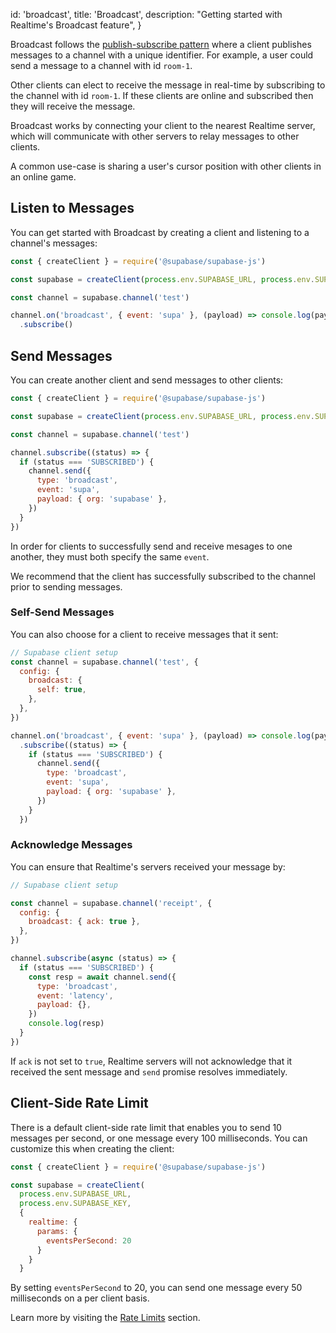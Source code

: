
  id: 'broadcast',
  title: 'Broadcast',
  description: "Getting started with Realtime's Broadcast feature",
}

Broadcast follows the [publish-subscribe pattern](https://en.wikipedia.org/wiki/Publish%E2%80%93subscribe_pattern) where a client publishes messages to a channel with a unique identifier. For example, a user could send a message to a channel with id `room-1`.

Other clients can elect to receive the message in real-time by subscribing to the channel with id `room-1`. If these clients are online and subscribed then they will receive the message.

Broadcast works by connecting your client to the nearest Realtime server, which will communicate with other servers to relay messages to other clients.

A common use-case is sharing a user's cursor position with other clients in an online game.

## Listen to Messages

You can get started with Broadcast by creating a client and listening to a channel's messages:

```js
const { createClient } = require('@supabase/supabase-js')

const supabase = createClient(process.env.SUPABASE_URL, process.env.SUPABASE_KEY)

const channel = supabase.channel('test')

channel.on('broadcast', { event: 'supa' }, (payload) => console.log(payload))
  .subscribe()
```

## Send Messages

You can create another client and send messages to other clients:

```js
const { createClient } = require('@supabase/supabase-js')

const supabase = createClient(process.env.SUPABASE_URL, process.env.SUPABASE_KEY)

const channel = supabase.channel('test')

channel.subscribe((status) => {
  if (status === 'SUBSCRIBED') {
    channel.send({
      type: 'broadcast',
      event: 'supa',
      payload: { org: 'supabase' },
    })
  }
})
```

In order for clients to successfully send and receive mesages to one another, they must both specify the same `event`.

We recommend that the client has successfully subscribed to the channel prior to sending messages.

### Self-Send Messages

You can also choose for a client to receive messages that it sent:

```js
// Supabase client setup
const channel = supabase.channel('test', {
  config: {
    broadcast: {
      self: true,
    },
  },
})

channel.on('broadcast', { event: 'supa' }, (payload) => console.log(payload))
  .subscribe((status) => {
    if (status === 'SUBSCRIBED') {
      channel.send({
        type: 'broadcast',
        event: 'supa',
        payload: { org: 'supabase' },
      })
    }
  })
```

### Acknowledge Messages

You can ensure that Realtime's servers received your message by:

```js
// Supabase client setup

const channel = supabase.channel('receipt', {
  config: {
    broadcast: { ack: true },
  },
})

channel.subscribe(async (status) => {
  if (status === 'SUBSCRIBED') {
    const resp = await channel.send({
      type: 'broadcast',
      event: 'latency',
      payload: {},
    })
    console.log(resp)
  }
})
```

If `ack` is not set to `true`, Realtime servers will not acknowledge that it received the sent message and `send` promise resolves immediately.

## Client-Side Rate Limit

There is a default client-side rate limit that enables you to send 10 messages per second, or one message every 100 milliseconds. You can customize this when creating the client:

```js
const { createClient } = require('@supabase/supabase-js')

const supabase = createClient(
  process.env.SUPABASE_URL,
  process.env.SUPABASE_KEY,
  {
    realtime: {
      params: {
        eventsPerSecond: 20
      }
    }
  }
```

By setting `eventsPerSecond` to 20, you can send one message every 50 milliseconds on a per client basis.

Learn more by visiting the [Rate Limits](/docs/guides/realtime/rate-limits) section.


